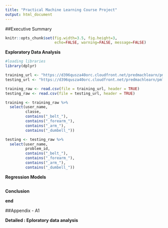 ```yaml
---
title: "Practical Machine Learning Course Project"
output: html_document
---
```


##Executive Summary


```r
knitr::opts_chunk$set(fig.width=3.5, fig.height=3,
                      echo=FALSE, warning=FALSE, message=FALSE)
```


**Exploratory Data Analysis**


```r
#loading libraries
library(dplyr)

training_url <- "https://d396qusza40orc.cloudfront.net/predmachlearn/pml-training.csv"
testing_url <- "https://d396qusza40orc.cloudfront.net/predmachlearn/pml-testing.csv"

training_raw <- read.csv(file = training_url, header = TRUE)
testing_raw <- read.csv(file = testing_url, header = TRUE)

training <- training_raw %>%
  select(user_name,
         classe,
         contains("_belt_"),
         contains("_forearm_"),
         contains("_arm_"),
         contains("_dumbell_"))

testing <- testing_raw %>%
  select(user_name,
         problem_id,
         contains("_belt_"),
         contains("_forearm_"),
         contains("_arm_"),
         contains("_dumbell_"))

```

**Regression Models**

```r
```


**Conclusion**


**end**


##Appendix - A1

**Detailed : Eploratory data analysis**

```r
```
